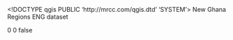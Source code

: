 <!DOCTYPE qgis PUBLIC 'http://mrcc.com/qgis.dtd' 'SYSTEM'>
<qgis version="3.34.6-Prizren">
  <identifier>New Ghana Regions</identifier>
  <parentidentifier></parentidentifier>
  <language>ENG</language>
  <type>dataset</type>
  <title>New Ghana Regions</title>
  <abstract></abstract>
  <links/>
  <dates/>
  <fees></fees>
  <encoding></encoding>
  <crs>
    <spatialrefsys nativeFormat="Wkt">
      <wkt></wkt>
      <proj4></proj4>
      <srsid>0</srsid>
      <srid>0</srid>
      <authid></authid>
      <description></description>
      <projectionacronym></projectionacronym>
      <ellipsoidacronym></ellipsoidacronym>
      <geographicflag>false</geographicflag>
    </spatialrefsys>
  </crs>
  <extent>
    <spatial minx="-3.29037600000000019" minz="0" maxy="11.17350000000000065" dimensions="2" miny="4.73315600000000014" maxx="1.22920300000000005" maxz="0" crs="EPSG:4326"/>
  </extent>
</qgis>
